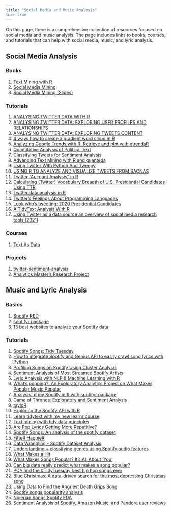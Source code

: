 ```yaml
---
title: "Social Media and Music Analysis"
toc: true
---
```


On this page, there is a comprehensive collection of resources focused on social media and music analysis. The page includes links to books, courses, and tutorials that can help with social media, music, and lyric analysis.

## Social Media Analysis

### Books

1)  [Text Mining with R](https://www.tidytextmining.com/index.html)
2)  [Social Media Mining](http://www.socialmediamining.info/)
3)  [Social Media Mining (Slides)](http://www.socialmediamining.info/slides/)

### Tutorials

1)  [ANALYSING TWITTER DATA WITH R](https://marionlouveaux.fr/blog/twitter-analysis-part1/#go-to-folding-div)
2)  [ANALYSING TWITTER DATA: EXPLORING USER PROFILES AND RELATIONSHIPS](https://marionlouveaux.fr/blog/twitter-analysis-part2/)
3)  [ANALYSING TWITTER DATA: EXPLORING TWEETS CONTENT](https://marionlouveaux.fr/blog/2020-04-18_analysing-twitter-data-with-r-part3/)
4)  [4 ways how to create a gradient word cloud in R](https://datacornering.com/4-ways-how-to-create-a-gradient-word-cloud-in-r/)
5)  [Analyzing Google Trends with R: Retrieve and plot with gtrendsR](https://www.datacareer.ch/blog/analyzing-google-trends-with-r-retrieve-and-plot-with-gtrendsr/)
6)  [Quantitative Analysis of Political Text](https://www.mzes.uni-mannheim.de/socialsciencedatalab/article/quantitative-analysis-of-political-text/)
7)  [Classifying Tweets for Sentiment Analysis](https://medium.com/vickdata/detecting-hate-speech-in-tweets-natural-language-processing-in-python-for-beginners-4e591952223)
8)  [Advancing Text Mining with R and quanteda](https://www.mzes.uni-mannheim.de/socialsciencedatalab/article/advancing-text-mining/)
9)  [Using Twitter With Python And Tweepy](https://www.blog.pythonlibrary.org/2019/08/06/using-twitter-with-python-and-tweepy/)
10) [USING R TO ANALYZE AND VISUALIZE TWEETS FROM SACNAS](https://www.raynamharris.com/blog/sacnas_rtweet/)
11) [Twitter "Account Analysis" in R](https://rud.is/b/2019/09/14/twitter-account-analysis-in-r/)
12) [Calculating (Twitter) Vocabulary Breadth of U.S. Presidential Candidates Using TTR](https://gilliganondata.github.io/twitter-ttr/twitter-ttr-refined.nb.html)
13) [Twitter data analysis in R](https://poissonisfish.com/2019/10/09/twitter-data-analysis-in-r/)
14) [Twitter's Feelings About Programming Languages](https://www.garrickadenbuie.com/blog/tweet-poll-programming-languages/)
15) [Look who's tweeting: 2020 Presidential Candidates](https://austinwehrwein.com/data-visualization/2020candidates/)
16) [A TidyText Analysis With R](https://methodmatters.github.io/country-vs-rb-hiphop-lyrics-part-2-tidytext/)
17) [Using Twitter as a data source an overview of social media research tools (2021)](https://blogs.lse.ac.uk/impactofsocialsciences/2021/05/18/using-twitter-as-a-data-source-an-overview-of-social-media-research-tools-2021/)

### Courses

1)  [Text As Data](https://joeornstein.github.io/text-as-data/)

### Projects

1)  [twitter-sentiment-analysis](https://github.com/topics/twitter-sentiment-analysis)
2)  [Analytics Master's Research Project](https://rstudio-pubs-static.s3.amazonaws.com/389843_5be8625c9e784095b0770529c47e8af1.html)

## Music and Lyric Analysis

### Basics

1)  [Spotify R&D](https://research.atspotify.com/)
2)  [spotifyr package](https://github.com/charlie86/spotifyr)
3)  [13 best websites to analyze your Spotify data](https://mashable.com/article/best-websites-to-analyze-your-spotify-data)

### Tutorials

1)  [Spotify Songs: Tidy Tuesday](https://github.com/rfordatascience/tidytuesday/blob/master/data/2020/2020-01-21/readme.md)
2)  [How to integrate Spotify and Genius API to easily crawl song lyrics with Python](https://dev.to/willamesoares/how-to-integrate-spotify-and-genius-api-to-easily-crawl-song-lyrics-with-python-4o62)
3)  [Profiling Songs on Spotify Using Cluster Analysis](https://medium.com/analytics-vidhya/profiling-songs-on-spotify-using-cluster-analysis-185535598ebd)
4)  [Sentiment Analysis of Most Streamed Spotify Artists](http://rstudio-pubs-static.s3.amazonaws.com/494094_eb7a7e1d68854c17b47c7aeb36fe6738.html)
5)  [Lyric Analysis with NLP & Machine Learning with R](https://www.datacamp.com/tutorial/R-nlp-machine-learning)
6)  [What's popping?: An Exploratory Analytics Project on What Makes Popular Music Popular](https://towardsdatascience.com/whats-popping-an-exploratory-analytics-project-on-what-makes-popular-music-popular-7b183e6e48d2)
7)  [Analysis of my Spotify in R with spotifyr package](https://rpubs.com/womeimingzi11/how_my_spotify_looks_like)
8)  [Game of Thrones: Exploratory and Sentiment Analysis](https://medium.com/analytics-vidhya/game-of-thrones-exploratory-and-sentiment-analysis-75dd2f81ba1c)
9)  [tayloR](https://medium.com/@simranvatsa5/taylor-f656e2a09cc3)
10) [Exploring the Spotify API with R](https://msmith7161.github.io/what-is-speechiness/)
11) [Learn tidytext with my new learnr course](https://juliasilge.com/blog/learn-tidytext-learnr/)
12) [Text mining with tidy data principles](https://juliasilge.shinyapps.io/learntidytext/#section-introduction)
13) [Are Pop Lyrics Getting More Repetitive?](https://pudding.cool/2017/05/song-repetition/)
14) [Spotify Songs: An analysis of the spotify dataset](https://rstudio-pubs-static.s3.amazonaws.com/594440_b5a14885d559413ab6e57087eddd68e6.html)
15) [FitteR HappieR](https://www.rcharlie.com/blog/fitter-happier/)
16) [Data Wrangling - Spotify Dataset Analysis](https://rpubs.com/nairrj/data-wrangling-on-spotify-data)
17) [Understanding + classifying genres using Spotify audio features](https://www.kaylinpavlik.com/classifying-songs-genres/)
18) [What Makes a Hit](https://www8.gsb.columbia.edu/articles/projects/what-makes-a-hit/)
19) [What Makes Songs Popular? It's All About 'You'](https://knowledge.wharton.upenn.edu/article/what-makes-songs-popular-its-all-about-you/)
20) [Can big data really predict what makes a song popular?](https://theconversation.com/can-big-data-really-predict-what-makes-a-song-popular-189052)
21) [PCA and the #TidyTuesday best hip hop songs ever](https://juliasilge.com/blog/best-hip-hop/)
22) [Blue Christmas: A data-driven search for the most depressing Christmas song](https://www.caitlinhudon.com/posts/2017/12/22/blue-christmas)
23) [Using Data to Find the Angriest Death Grips Song](https://medium.com/@evanopp/angriest-death-grips-data-anger-502168c1c2f0)
24) [Spotify songs popularity analysis](https://www.kaggle.com/code/fpolcari/spotify-songs-popularity-analysis)
25) [Nigerian Songs Spotify EDA](https://www.kaggle.com/code/moremaaz/nigerian-songs-spotify-eda/notebook)
26) [Sentiment Analysis of Spotify, Amazon Music, and Pandora user reviews](https://rpubs.com/michelledo202/sa)
